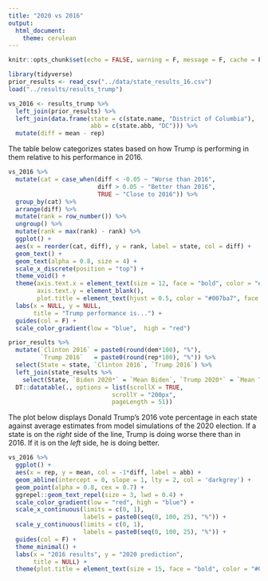 ```yaml
---
title: "2020 vs 2016"
output: 
  html_document:
    theme: cerulean
---
```


```r
knitr::opts_chunk$set(echo = FALSE, warning = F, message = F, cache = F, fig.align = 'center')
```


```r
library(tidyverse)
prior_results <- read_csv("../data/state_results_16.csv")
load("../results/results_trump")

vs_2016 <- results_trump %>%
  left_join(prior_results) %>%
  left_join(data.frame(state = c(state.name, "District of Columbia"),
                       abb = c(state.abb, "DC"))) %>%
  mutate(diff = mean - rep)

```

The table below categorizes states based on how Trump is performing in them relative to his performance in 2016.  

```r
vs_2016 %>%
  mutate(cat = case_when(diff < -0.05 ~ "Worse than 2016",
                         diff > 0.05 ~ "Better than 2016",
                         TRUE ~ "Close to 2016")) %>%
  group_by(cat) %>%
  arrange(diff) %>%
  mutate(rank = row_number()) %>%
  ungroup() %>%
  mutate(rank = max(rank) - rank) %>%
  ggplot() +
  aes(x = reorder(cat, diff), y = rank, label = state, col = diff) +
  geom_text() +
  geom_text(alpha = 0.8, size = 4) +
  scale_x_discrete(position = "top") +
  theme_void() +
  theme(axis.text.x = element_text(size = 12, face = "bold", color = "#007ba7"),
        axis.text.y = element_blank(),
        plot.title = element_text(hjust = 0.5, color = "#007ba7", face = "bold")) +
  labs(x = NULL, y = NULL,
       title = "Trump performance is...") +
  guides(col = F) +
  scale_color_gradient(low = "blue",  high = "red")

```


```r
prior_results %>% 
  mutate(`Clinton 2016` = paste0(round(dem*100), "%"), 
         `Trump 2016`   = paste0(round(rep*100), "%")) %>%
  select(State = state, `Clinton 2016`, `Trump 2016`) %>%
  left_join(state_results %>% 
    select(State, `Biden 2020*` = `Mean Biden`, `Trump 2020*` = `Mean Trump`)) %>%
  DT::datatable(., options = list(scrollX = TRUE, 
                             scrollY = "200px",
                             pageLength = 51))
```


The plot below displays Donald Trump's 2016 vote percentage in each state against average estimates from model simulations of the 2020 election. If a state is on the _right_ side of the line, Trump is doing worse there than in 2016.  If it is on the _left_ side, he is doing better.


```r

vs_2016 %>% 
  ggplot() +
  aes(x = rep, y = mean, col = -1*diff, label = abb) +
  geom_abline(intercept = 0, slope = 1, lty = 2, col = 'darkgrey') +
  geom_point(alpha = 0.8, cex = 0.7) +  
  ggrepel::geom_text_repel(size = 3, lwd = 0.4) +
  scale_color_gradient(low = "red", high = "blue") +
  scale_x_continuous(limits = c(0, 1),
                     labels = paste0(seq(0, 100, 25), "%")) +
  scale_y_continuous(limits = c(0, 1),
                     labels = paste0(seq(0, 100, 25), "%")) +
  guides(col = F) +
  theme_minimal() +
  labs(x = "2016 results", y = "2020 prediction",
       title = NULL) +
  theme(plot.title = element_text(size = 15, face = "bold", color = "#007ba7")) 

```
